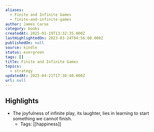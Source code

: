 ```yaml
---
aliases:
  - Finite and Infinite Games
  - finite-and-infinite-games
author: James Carse
category: books
createdAt: 2025-01-19T13:32:35.000Z
lastHighlightedOn: 2023-03-24T04:56:00.000Z
publishedOn: null
source: kindle
status: evergreen
tags: []
title: Finite and Infinite Games
topics:
  - strategy
updatedAt: 2025-04-21T17:30:40.000Z
url: null
---
```

## Highlights

- The joyfulness of infinite play, its laughter, lies in learning to start something we cannot finish.
  - Tags: [[happiness]]
